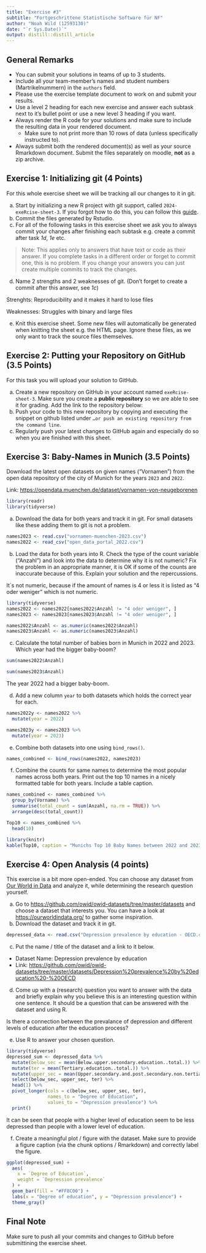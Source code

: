 ```yaml
---
title: "Exercise #3"
subtitle: "Fortgeschrittene Statistische Software für NF"
author: "Noah Wild (12593130)"
date: "`r Sys.Date()`"
output: distill::distill_article
---
```


## General Remarks

-   You can submit your solutions in teams of up to 3 students.
-   Include all your team-member's names and student numbers
    (Martrikelnummern) in the `authors` field.
-   Please use the exercise template document to work on and submit your
    results.
-   Use a level 2 heading for each new exercise and answer each subtask
    next to it's bullet point or use a new level 3 heading if you want.
-   Always render the R code for your solutions and make sure to include
    the resulting data in your rendered document.
    -   Make sure to not print more than 10 rows of data (unless
        specifically instructed to).
-   Always submit both the rendered document(s) as well as your source
    Rmarkdown document. Submit the files separately on moodle, **not**
    as a zip archive.

## Exercise 1: Initializing git (4 Points)

For this whole exercise sheet we will be tracking all our changes to it
in git.

a)  Start by initializing a new R project with git support, called
    `2024-exeRcise-sheet-3`. If you forgot how to do this, you can
    follow this
    [guide](https://malikaihle.github.io/Introduction-RStudio-Git-GitHub/rstudio_project.html).
b)  Commit the files generated by Rstudio.
c)  For all of the following tasks in this exercise sheet we ask you to
    always commit your changes after finishing each subtask e.g. create
    a commit after task *1d*, *1e* etc.

> Note: This applies only to answers that have text or code as their
> answer. If you complete tasks in a different order or forget to commit
> one, this is no problem. If you change your answers you can just
> create multiple commits to track the changes.

d)  Name 2 strengths and 2 weaknesses of git. (Don't forget to create a
    commit after this answer, see *1c*)
    
  Strenghts: Reproducibility and it makes it hard to lose files
  
  Weaknesses: Struggles with binary and large files
    
e)  Knit this exercise sheet. Some new files will automatically be
    generated when knitting the sheet e.g. the HTML page. Ignore these
    files, as we only want to track the source files themselves.

## Exercise 2: Putting your Repository on GitHub (3.5 Points)

For this task you will upload your solution to GitHub.

a)  Create a new repository on GitHub in your account named
    `exeRcise-sheet-3`. Make sure you create a **public repository** so
    we are able to see it for grading. Add the link to the repository
    below:
b)  Push your code to this new repository by copying and executing the
    snippet on github listed under
    `…or push an existing repository from the command line`.
c)  Regularly push your latest changes to GitHub again and especially do
    so when you are finished with this sheet.

## Exercise 3: Baby-Names in Munich (3.5 Points)

Download the latest open datasets on given names ("Vornamen") from the
open data repository of the city of Munich for the years `2023` and
`2022`.

Link: <https://opendata.muenchen.de/dataset/vornamen-von-neugeborenen>

```r
library(readr)
library(tidyverse)
```

a)  Download the data for both years and track it in git. For small
    datasets like these adding them to git is not a problem.
    
```r
names2023 <- read.csv("vornamen-muenchen-2023.csv")
names2022 <- read_csv("open_data_portal_2022.csv")
```

b)  Load the data for both years into R. Check the type of the count
    variable ("Anzahl") and look into the data to determine why it is
    not numeric? Fix the problem in an appropriate manner, it is OK if
    some of the counts are inaccurate because of this. Explain your
    solution and the repercussions.
    
It´s not numeric, because if the amount of names is 4 or less it is listed as "4 oder weniger" which is not numeric.

```r
library(tidyverse)
names2022 <- names2022[names2022$Anzahl != "4 oder weniger", ] 
names2023 <- names2023[names2023$Anzahl != "4 oder weniger", ]

names2022$Anzahl <- as.numeric(names2022$Anzahl)
names2023$Anzahl <- as.numeric(names2023$Anzahl)
```

c)  Calculate the total number of babies born in Munich in 2022
    and 2023. Which year had the bigger baby-boom?
    
```r
sum(names2022$Anzahl)

sum(names2023$Anzahl)
```    
The year 2022 had a bigger baby-boom.

d)  Add a new column `year` to both datasets which holds the correct
    year for each.
    
```r
names2022y <- names2022 %>%
  mutate(year = 2022)

names2023y <- names2023 %>%
  mutate(year = 2023)
```    

e)  Combine both datasets into one using `bind_rows()`.

```r
names_combined <- bind_rows(names2022, names2023)
```    

f)  Combine the counts for same names to determine the most popular
    names across both years. Print out the top 10 names in a nicely
    formatted table for both years. Include a table caption.
    
```r
names_combined <- names_combined %>%
  group_by(Vorname) %>%
  summarise(total_count = sum(Anzahl, na.rm = TRUE)) %>%
  arrange(desc(total_count))

Top10 <- names_combined %>%
  head(10)

library(knitr)
kable(Top10, caption = "Munichs Top 10 Baby Names between 2022 and 2023")
```    

## Exercise 4: Open Analysis (4 points)

This exercise is a bit more open-ended. You can choose any dataset from
[Our World in Data](https://ourworldindata.org/) and analyze it, while
determining the research question yourself.

a)  Go to <https://github.com/owid/owid-datasets/tree/master/datasets>
    and choose a dataset that interests you. You can have a look at
    <https://ourworldindata.org/> to gather some inspiration.
b)  Download the dataset and track it in git.

```r
depressed_data <- read.csv("Depression prevalence by education - OECD.csv")
```  

c)  Put the name / title of the dataset and a link to it below.

-   Dataset Name: Depression prevalence by education
-   Link: <https://github.com/owid/owid-datasets/tree/master/datasets/Depression%20prevalence%20by%20education%20-%20OECD>

d)  Come up with a (research) question you want to answer with the data
    and briefly explain why you believe this is an interesting question
    within one sentence. It should be a question that can be answered
    with the dataset and using R.
    
Is there a connection between the prevalance of depression and different levels of education after the education process?
    
e)  Use R to answer your chosen question.

```r
library(tidyverse)
depressed_sum <- depressed_data %>%
  mutate(below_sec = mean(Below.upper.secondary.education..total.)) %>%
  mutate(ter = mean(Tertiary.education..total.)) %>%
  mutate(upper_sec = mean(Upper.secondary.and.post.secondary.non.tertiary.education..total.)) %>%
  select(below_sec, upper_sec, ter) %>%
  head(1) %>%
  pivot_longer(cols = c(below_sec, upper_sec, ter),
               names_to = "Degree of Education",
               values_to = "Depression prevalence") %>%
  print()
``` 
It can be seen that people with a higher level of education seem to be less depressed than people with a lower level of education.

f)  Create a meaningful plot / figure with the dataset. Make sure to
    provide a figure caption (via the chunk options / Rmarkdown) and
    correctly label the figure.

```r
ggplot(depressed_sum) +
  aes(
    x = `Degree of Education`,
    weight = `Depression prevalence`
  ) +
  geom_bar(fill = "#FF8C00") +
  labs(x = "Degree of education", y = "Depression prevalence") +
  theme_gray()
``` 

## Final Note

Make sure to push all your commits and changes to GitHub before
submittining the exercise sheet.
